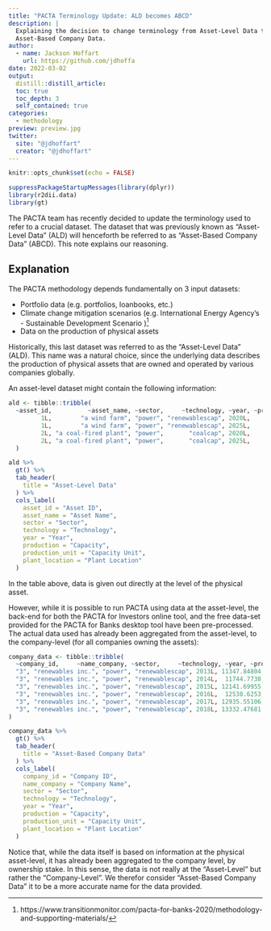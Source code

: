 ```yaml
---
title: "PACTA Terminology Update: ALD becomes ABCD"
description: |
  Explaining the decision to change terminology from Asset-Level Data to 
  Asset-Based Company Data.
author:
  - name: Jackson Hoffart
    url: https://github.com/jdhoffa
date: 2022-03-02
output: 
  distill::distill_article:
  toc: true
  toc_depth: 3
  self_contained: true
categories:
  - methodology
preview: preview.jpg
twitter:
  site: "@jdhoffart"
  creator: "@jdhoffart"
---
```



```r
knitr::opts_chunk$set(echo = FALSE)
```

``` r
suppressPackageStartupMessages(library(dplyr))
library(r2dii.data)
library(gt)
```

The PACTA team has recently decided to update the terminology used to refer to a
crucial dataset. The dataset that was previously known as "Asset-Level Data"
(ALD) will henceforth be referred to as "Asset-Based Company Data" (ABCD). This 
note explains our reasoning. 

## Explanation

The PACTA methodology depends fundamentally on 3 input datasets:

- Portfolio data (e.g. portfolios, loanbooks, etc.)
- Climate change mitigation scenarios (e.g. International Energy Agency's - 
Sustainable Development Scenario )^[https://www.transitionmonitor.com/pacta-for-banks-2020/methodology-and-supporting-materials/]
- Data on the production of physical assets 

Historically, this last dataset was referred to as the "Asset-Level Data" (ALD). 
This name was a natural choice, since the underlying data describes the 
production of physical assets that are owned and operated by various companies 
globally.

An asset-level dataset might contain the following information:

``` r

ald <- tibble::tribble(
  ~asset_id,          ~asset_name, ~sector,     ~technology, ~year, ~production, ~production_unit, ~plant_location,
         1L,        "a wind farm", "power", "renewablescap", 2020L,        100L,             "MW",            "ES",
         1L,        "a wind farm", "power", "renewablescap", 2025L,        200L,             "MW",            "ES",
         2L, "a coal-fired plant", "power",       "coalcap", 2020L,        500L,             "MW",            "DE",
         2L, "a coal-fired plant", "power",       "coalcap", 2025L,        300L,             "MW",            "DE"
  )

ald %>% 
  gt() %>%
  tab_header(
    title = "Asset-Level Data"
  ) %>% 
  cols_label(
    asset_id = "Asset ID",
    asset_name = "Asset Name",
    sector = "Sector",
    technology = "Technology",
    year = "Year",
    production = "Capacity",
    production_unit = "Capacity Unit",
    plant_location = "Plant Location"
  )

```

In the table above, data is given out directly at the level of the physical 
asset.

However, while it is possible to run PACTA using data at the asset-level, the
back-end for both the PACTA for Investors online tool, and the free data-set
provided for the PACTA for Banks desktop tool have been pre-processed. The
actual data used has already been aggregated from the asset-level, to the
company-level (for all companies owning the assets):

``` r

company_data <- tibble::tribble(
  ~company_id,     ~name_company, ~sector,     ~technology, ~year, ~production, ~production_unit, ~plant_location,
  "3", "renewables inc.", "power", "renewablescap", 2013L, 11347.84804,             "MW",            "AS",
  "3", "renewables inc.", "power", "renewablescap", 2014L,  11744.7738,             "MW",            "AS",
  "3", "renewables inc.", "power", "renewablescap", 2015L, 12141.69955,             "MW",            "AS",
  "3", "renewables inc.", "power", "renewablescap", 2016L,  12538.6253,             "MW",            "AS",
  "3", "renewables inc.", "power", "renewablescap", 2017L, 12935.55106,             "MW",            "AS",
  "3", "renewables inc.", "power", "renewablescap", 2018L, 13332.47681,             "MW",            "AS"
)

company_data %>% 
  gt() %>%
  tab_header(
    title = "Asset-Based Company Data"
  ) %>% 
  cols_label(
    company_id = "Company ID",
    name_company = "Company Name",
    sector = "Sector",
    technology = "Technology",
    year = "Year",
    production = "Capacity",
    production_unit = "Capacity Unit",
    plant_location = "Plant Location"
  )

```

Notice that, while the data itself is based on information at the physical
asset-level, it has already been aggregated to the company level, by ownership
stake. In this sense, the data is not really at the "Asset-Level" but rather the
"Company-Level". We therefor consider "Asset-Based Company Data" it to be a more 
accurate name for the data provided. 